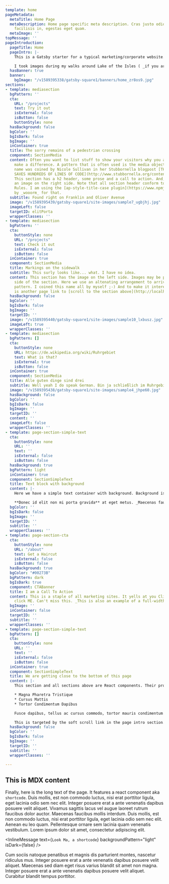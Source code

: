 ```yaml
---
template: home
pageMetadata:
  metaTitle: Home Page
  metaDescription: Home page specific meta description. Cras justo odio, dapibus ac
    facilisis in, egestas eget quam.
  metaImage: ''
topMessage: ''
pageIntroduction:
  pageTitle: Home
  pageIntro: |-
    This is a Gatsby starter for a typical marketing/corporate website. Content is created with [MDX](https://www.gatsbyjs.org/docs/mdx/). It lets you write JSX embedded inside Markdown. It’s a great combination because it allows you to use Markdown’s terse syntax (such as # Heading) for your content and JSX for more advanced, or reusable components. This page is using several components and then at the bottom there is also some markdown body text.

    I took images during my walks around Lake of the Isles ( _if you are from Minneapolis you know where that is_ ) to provide some interesting visuals. This home page features a simple banner and startes with an introduction that features a somewhat larger font size, well, it is an intro after all. Inside this intro you'll find an [in-page link to a section below. Please click it.](http://localhost:8000/#testTarget). Throughout the site smooth scrolling is implemented with [smooth-scroll](https://github.com/cferdinandi/smooth-scroll) a plugin by _cferdinandi_. I'd have liked to use `scroll-behavior: smooth;` which is browser native but Safari doesn't support it and a couple of polyfills didn't seem to work. Once you start scrolling a back-to-top link will appear in the lower right corner of the page, which will scroll the page back to... wait for it... the top of the page.
  hasBanner: true
  banner:
    bgImage: "/v1589395338/gatsby-square1/banners/home_zr8os9.jpg"
sections:
- template: mediasection
  bgPattern: ''
  cta:
    URL: "/projects"
    text: Try it out
    isExternal: false
    isButton: false
    buttonStyle: none
  hasBackground: false
  bgColor: ''
  bgIsDark: false
  bgImage: ''
  inContainer: true
  title: The sorry remains of a pedestrian crossing
  component: SectionMedia
  content: Often you want to list stuff to show your visitors why you and your products
    make a difference. A pattern that is often used is the media object pattern. This
    name was coined by Nicole Sullivan in her Stubbornella blogpost [THE MEDIA OBJECT
    SAVES HUNDREDS OF LINES OF CODE](http://www.stubbornella.org/content/2010/06/25/the-media-object-saves-hundreds-of-lines-of-code/).
    This section has a h2 header, some prose and a call to action. And, of course,
    an image on the right side. Note that all section header conform to AP Style Capitalization
    Rules. I am using the [ap-style-title-case plugin](https://www.npmjs.com/package/ap-style-title-case)
    by _wooorm_ for that.
  subtitle: Found right on Franklin and Oliver Avenue
  image: "/v1589395439/gatsby-square1/site-images/sample7_ugbjhj.jpg"
  imageLeft: false
  targetID: elitPorta
  wrapperClasses: ''
- template: mediasection
  bgPattern: ''
  cta:
    buttonStyle: none
    URL: "/projects"
    text: Check it out
    isExternal: false
    isButton: false
  inContainer: true
  component: SectionMedia
  title: Markings on the sidewalk
  subtitle: This surly looks like... what. I have no idea.
  content: This section has the image on the left side. Images may be placed on either
    side of the section. Here we use an altenating arrangement to arrive at a ZigZag
    pattern. I coined this name all by myself ;-) And to make it interesting there
    is another page link to [scroll to the section above](http://localhost:8000/#elitPorta).
  hasBackground: false
  bgColor: ''
  bgIsDark: false
  bgImage: ''
  targetID: ''
  image: "/v1589395440/gatsby-square1/site-images/sample10_lxbusz.jpg"
  imageLeft: true
  wrapperClasses: ''
- template: mediasection
  bgPattern: []
  cta:
    buttonStyle: none
    URL: https://de.wikipedia.org/wiki/Ruhrgebiet
    text: What is that?
    isExternal: true
    isButton: false
  inContainer: true
  component: SectionMedia
  title: Alle guten dinge sind drei
  subtitle: Well yeah I do speak German. Bin ja schließlich im Ruhrgebiet geboren.
  image: "/v1589395438/gatsby-square1/site-images/sample4_jhpe60.jpg"
  hasBackground: false
  bgColor: ''
  bgIsDark: false
  bgImage: ''
  targetID: ''
  content: ''
  imageLeft: false
  wrapperClasses: ''
- template: page-section-simple-text
  cta:
    buttonStyle: none
    URL: ''
    text: ''
    isExternal: false
    isButton: false
  hasBackground: true
  bgPattern: light
  inContainer: true
  component: SectionSimpleText
  title: Text block with background
  content: |-
    Here we have a simple text container with background. Background is courtesy of [Gradient Magic](https://www.gradientmagic.com/), a free gallery of fantastic and unique CSS gradients. Since we are using MDX to author content, this content may also include react components. In this website I am using this capability like Wordpress uses Shortcodes. An example is used down a couple of sections.

    **Donec id elit non mi porta gravida** at eget metus. _Maecenas faucibus mollis interdum_. Fusce dapibus, tellus ac cursus commodo, tortor mauris condimentum nibh, ut fermentum massa justo sit amet risus. Maecenas faucibus mollis interdum. Duis mollis, **est non commodo luctus**, nisi erat porttitor ligula, eget lacinia odio sem nec elit.
  bgColor: ''
  bgIsDark: false
  bgImage: ''
  targetID: ''
  subtitle: ''
  wrapperClasses: ''
- template: page-section-cta
  cta:
    buttonStyle: none
    URL: "/about"
    text: Get a Haircut
    isExternal: false
    isButton: false
  hasBackground: true
  bgColor: "#00273B"
  bgPattern: dark
  bgIsDark: true
  component: CTABanner
  title: I am a Call To Action
  content: This is a staple of all marketing sites. It yells at you Click, click,
    click ME. Can't miss this. _This is also an example of a full-width background._
  bgImage: ''
  inContainer: false
  targetID: ''
  subtitle: ''
  wrapperClasses: ''
- template: page-section-simple-text
  bgPattern: []
  cta:
    buttonStyle: none
    URL: ''
    text: ''
    isExternal: false
    isButton: false
  inContainer: true
  component: SectionSimpleText
  title: We are getting close to the bottom of this page
  content: |-
    This section and all sections above are React components. Their props are defined in the Frontmatter of this page. This section is the last one of these. Nothing special here, just a text-based section.

    * Magna Pharetra Tristique
    * Cursus Mattis
    * Tortor Condimentum Dapibus

    Fusce dapibus, tellus ac cursus commodo, tortor mauris condimentum nibh, ut fermentum massa justo sit amet risus. Maecenas sed diam eget risus varius blandit sit amet non magna. Fusce dapibus, tellus ac cursus commodo, tortor mauris condimentum nibh, ut fermentum massa justo sit amet risus. Nullam quis risus eget urna mollis ornare vel eu leo. Integer posuere erat a ante venenatis dapibus posuere velit aliquet. Here is an inline target `<div id="testTarget">`.

    This is targeted by the soft scroll link in the page intro section. Fusce dapibus, tellus ac cursus commodo, tortor mauris condimentum nibh, ut fermentum massa justo sit amet risus. Nulla vitae elit libero, a pharetra augue. Curabitur blandit tempus porttitor. Cras justo odio, dapibus ac facilisis in, egestas eget quam. Vivamus sagittis lacus vel augue laoreet rutrum faucibus dolor auctor. Nullam quis risus eget urna mollis ornare vel eu leo.
  hasBackground: false
  bgColor: ''
  bgIsDark: false
  bgImage: ''
  targetID: ''
  subtitle: ''
  wrapperClasses: ''

---
```

## This is MDX content

Finally, here is the long text of the page. It features a react component aka `shortcode`. Duis mollis, est non commodo luctus, nisi erat porttitor ligula, eget lacinia odio sem nec elit. Integer posuere erat a ante venenatis dapibus posuere velit aliquet. Vivamus sagittis lacus vel augue laoreet rutrum faucibus dolor auctor. Maecenas faucibus mollis interdum. Duis mollis, est non commodo luctus, nisi erat porttitor ligula, eget lacinia odio sem nec elit. Aenean eu leo quam. Pellentesque ornare sem lacinia quam venenatis vestibulum. Lorem ipsum dolor sit amet, consectetur adipiscing elit.

<InlineMessage text={`Look Ma, a shortcode`} backgroundPattern="light" isDark={false} />

Cum sociis natoque penatibus et magnis dis parturient montes, nascetur ridiculus mus. Integer posuere erat a ante venenatis dapibus posuere velit aliquet. Maecenas sed diam eget risus varius blandit sit amet non magna. Integer posuere erat a ante venenatis dapibus posuere velit aliquet. Curabitur blandit tempus porttitor.